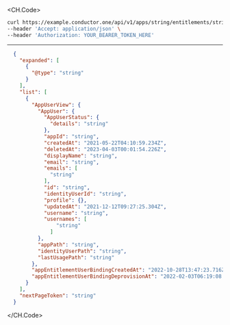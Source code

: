 
<CH.Code>
```bash Example Request
curl https://example.conductor.one/api/v1/apps/string/entitlements/string/users?page_size=1709.09&page_token=string \
--header 'Accept: application/json' \
--header 'Authorization: YOUR_BEARER_TOKEN_HERE'
```
---

```json Example Response
  {
    "expanded": [
      {
        "@type": "string"
      }
    ],
    "list": [
      {
        "AppUserView": {
          "AppUser": {
            "AppUserStatus": {
              "details": "string"
            },
            "appId": "string",
            "createdAt": "2021-05-22T04:10:59.234Z",
            "deletedAt": "2023-04-03T00:01:54.226Z",
            "displayName": "string",
            "email": "string",
            "emails": [
              "string"
            ],
            "id": "string",
            "identityUserId": "string",
            "profile": {},
            "updatedAt": "2021-12-12T09:27:25.304Z",
            "username": "string",
            "usernames": [
                "string"
              ]
          },
          "appPath": "string",
          "identityUserPath": "string",
          "lastUsagePath": "string"
        },
        "appEntitlementUserBindingCreatedAt": "2022-10-28T13:47:23.716Z",
        "appEntitlementUserBindingDeprovisionAt": "2022-02-03T06:19:08.851Z"
      }
    ],
    "nextPageToken": "string"
  }
```
</CH.Code>
